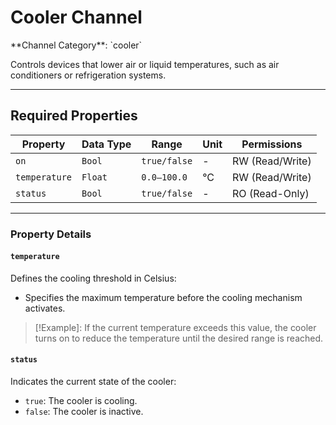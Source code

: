
# Cooler Channel

<Callout type="info">
	**Channel Category**: `cooler`
</Callout>

Controls devices that lower air or liquid temperatures, such as air conditioners or refrigeration systems.

---

## Required Properties

| **Property**  | **Data Type** | **Range**    | **Unit** | **Permissions** |
|---------------|---------------|--------------|----------|-----------------|
| `on`          | `Bool`        | `true/false` | -        | RW (Read/Write) |
| `temperature` | `Float`       | `0.0–100.0`  | °C       | RW (Read/Write) |
| `status`      | `Bool`        | `true/false` | -        | RO (Read-Only)  |

---

### Property Details

#### `temperature`

Defines the cooling threshold in Celsius:

- Specifies the maximum temperature before the cooling mechanism activates.

> [!Example]:
If the current temperature exceeds this value, the cooler turns on to reduce the temperature until the desired range
is reached.

#### `status`

Indicates the current state of the cooler:

- `true`: The cooler is cooling.
- `false`: The cooler is inactive.
